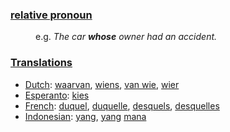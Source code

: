 ===[[relative pronoun]]===

:e.g. ''The car '''whose''' owner had an accident.''

===[[Translation]]s===

*[[Dutch]]: [[waarvan]], [[wiens]], [[van wie]], [[wier]]
*[[Esperanto]]: [[kies]]
*[[French]]: [[duquel]], [[duquelle]], [[desquels]], [[desquelles]]
*[[Indonesian]]: [[yang]], [[yang]] [[mana]]